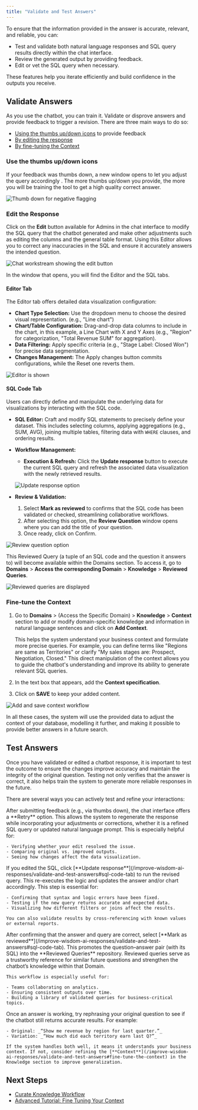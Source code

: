 ```yaml
---
title: "Validate and Test Answers"
---
```


To ensure that the information provided in the answer is accurate, relevant, and reliable, you can:

- Test and validate both natural language responses and SQL query results directly within the chat interface.
- Review the generated output by providing feedback.
- Edit or vet the SQL query when necessary.

These features help you iterate efficiently and build confidence in the outputs you receive.

## Validate Answers

As you use the chatbot, you can train it. Validate or disprove answers and provide feedback to trigger a revision. There are three main ways to do so:

- [Using the thumbs up/down icons](#use-the-thumbs-updown-icons) to provide feedback
- [By editing the response](#edit-the-response)
- [By fine-tuning the Context](#fine-tune-the-context)

### Use the thumbs up/down icons

If your feedback was thumbs down, a new window opens to let you adjust the query accordingly . The more thumbs up/down you provide, the more you will be training the tool to get a high quality correct answer.

![Thumb down for negative flagging](/images/thumb-downv2.png)

### Edit the Response

Click on the **Edit** button available for Admins in the chat interface to modify the SQL query that the chatbot generated and make other adjustments such as editing the columns and the general table format. Using this Editor allows you to correct any inaccuracies in the SQL and ensure it accurately answers the intended question.

![Chat workstream showing the edit button](/images/chat-workstream-edit.png)

In the window that opens, you will find the Editor and the SQL tabs.

#### Editor Tab

The Editor tab offers detailed data visualization configuration:

- **Chart Type Selection:** Use the dropdown menu to choose the desired visual representation. (e.g., "Line chart")
- **Chart/Table Configuration:** Drag-and-drop data columns to include in the chart, in this example, a Line Chart with X and Y Axes (e.g., "Region" for categorization, "Total Revenue SUM" for aggregation).
- **Data Filtering:** Apply specific criteria (e.g., "Stage Label: Closed Won") for precise data segmentation.
- **Changes Management:**  The Apply changes button commits configurations, while the Reset one reverts them.

![Editor is shown](/images/editor-apply-changesv2.png)

#### SQL Code Tab

Users can directly define and manipulate the underlying data for visualizations by interacting with the SQL code.

- **SQL Editor:** Craft and modify SQL statements to precisely define your dataset. This includes selecting columns, applying aggregations (e.g., SUM, AVG), joining multiple tables, filtering data with `WHERE` clauses, and ordering results.
- **Workflow Management:**
  - **Execution & Refresh:** Click the **Update response** button to execute the current SQL query and refresh the associated data visualization with the newly retrieved results.

  ![Update response option](/images/update-response.png)
- **Review & Validation:**
  1. Select **Mark as reviewed** to confirms that the SQL code has been validated or checked, streamlining collaborative workflows.
  2. After selecting this option, the **Review Question** window opens where you can add the title of your question.
  3. Once ready, click on Confirm.

![Review question option](/images/review-question-v02-em.png)

This Reviewed Query (a tuple of an SQL code and the question it answers to) will become available within the Domains section. To access it, go to **Domains** \> **Access the corresponding Domain** \> **Knowledge** \> **Reviewed Queries**.

![Reviewed queries are displayed](/images/reviewed-queries-aa.png)

### Fine-tune the Context

1. Go to **Domains** \> (Access the Specific Domain) \> **Knowledge** \> **Context** section to add or modify domain-specific knowledge and information in natural language sentences and click on **Add Context**.

   <Info>
     This helps the system understand your business context and formulate more precise queries. For example, you can define terms like "Regions are same as Territories" or clarify "My sales stages are: Prospect, Negotiation, Closed." This direct manipulation of the context allows you to guide the chatbot's understanding and improve its ability to generate relevant SQL queries.
   </Info>
2. In the text box that appears, add the **Context specification**.
3. Click on **SAVE** to keep your added content.

![Add and save context workflow](/images/add-and-save-context.png)

In all these cases, the system will use the provided data to adjust the context of your database, modelling it further, and making it possible to provide better answers in a future search.

## Test Answers

Once you have validated or edited a chatbot response, it is important to test the outcome to ensure the changes improve accuracy and maintain the integrity of the original question. Testing not only verifies that the answer is correct, it also helps train the system to generate more reliable responses in the future.

There are several ways you can actively test and refine your interactions:

<Steps>
  <Step title="Retry with Adjustments" icon="check">
    After submitting feedback (e.g., via thumbs down), the chat interface offers a **Retry** option. This allows the system to regenerate the response while incorporating your adjustments or corrections, whether it is a refined SQL query or updated natural language prompt. This is especially helpful for:

    - Verifying whether your edit resolved the issue.
    - Comparing original vs. improved outputs.
    - Seeing how changes affect the data visualization.
  </Step>
  <Step title="Use the Updated SQL to Re-Query the Dataset" icon="check">
    If you edited the SQL, click [**Update response**](/improve-wisdom-ai-responses/validate-and-test-answers#sql-code-tab) to run the revised query. This re-executes the logic and updates the answer and/or chart accordingly. This step is essential for:

    - Confirming that syntax and logic errors have been fixed.
    - Testing if the new query returns accurate and expected data.
    - Visualizing how different filters or joins affect the results.

    You can also validate results by cross-referencing with known values or external reports.
  </Step>
  <Step title="Mark as Reviewed for Future Accuracy" icon="check">
    After confirming that the answer and query are correct, select [**Mark as reviewed**](/improve-wisdom-ai-responses/validate-and-test-answers#sql-code-tab). This promotes the question–answer pair (with its SQL) into the **Reviewed Queries** repository. Reviewed queries serve as a trustworthy reference for similar future questions and strengthen the chatbot’s knowledge within that Domain.

    This workflow is especially useful for:

    - Teams collaborating on analytics.
    - Ensuring consistent outputs over time.
    - Building a library of validated queries for business-critical topics.
  </Step>
  <Step title="Test for Generalizability" icon="check">
    Once an answer is working, try rephrasing your original question to see if the chatbot still returns accurate results. For example:

    - Original: _“Show me revenue by region for last quarter.”_
    - Variation: _“How much did each territory earn last Q?”_

    If the system handles both well, it means it understands your business context. If not, consider refining the [**Context**](/improve-wisdom-ai-responses/validate-and-test-answers#fine-tune-the-context) in the Knowledge section to improve generalization.
  </Step>
</Steps>

## Next Steps

- [Curate Knowledge Workflow](/improve-wisdom-ai-responses/curate-knowledge-workflow)
- [Advanced Tutorial: Fine Tuning Your Context](/setting-up-wisdom-ai/advanced-tutorial-fine-tuning-your-context)